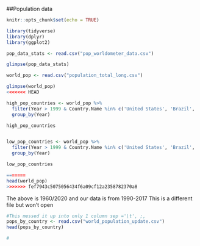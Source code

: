 ##Population data

```r
knitr::opts_chunk$set(echo = TRUE)

library(tidyverse)
library(dplyr)
library(ggplot2)


```

```r
pop_data_stats <- read.csv("pop_worldometer_data.csv")

glimpse(pop_data_stats)

world_pop <- read.csv("population_total_long.csv")

glimpse(world_pop)
<<<<<<< HEAD

high_pop_countries <- world_pop %>% 
  filter(Year > 1999 & Country.Name %in% c('United States', 'Brazil', 'Ethiopia', 'Russia', 'China', 'Australia')) %>% 
  group_by(Year)

high_pop_countries


low_pop_countries <- world_pop %>% 
  filter(Year > 1999 & Country.Name %in% c('United States', 'Brazil', 'Ethiopia', 'Russia', 'China', 'Australia'))%>% 
  group_by(Year)

low_pop_countries

=======
head(world_pop)
>>>>>>> fef7943c5075056434f6a09cf12a2358782370a8

```

The above is 1960/2020 and our data is from 1990-2017
This is a different file but won't open
```r
#This messed it up into only 1 column sep ='\t', ;, 
pops_by_country <- read.csv("world_population_update.csv")
head(pops_by_country)

#
```



